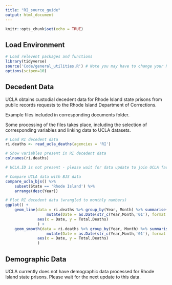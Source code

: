 ```yaml
---
title: "RI_source_guide"
output: html_document
---
```


```r
knitr::opts_chunk$set(echo = TRUE)
```

## Load Environment

```r
# Load relevent packages and functions
library(tidyverse)
source('Code/general_utilities.R') # Note you may have to change your Rmarkdown option for evaluate chunks to project instead of document
options(scipen=10)
```

## Decedent Data

UCLA obtains custodial decedent data for Rhode Island state prisons from public records requests to the Rhode Island Department of Corrections.

Example files included in corresponding documents folder. 

Some processing of the files takes place, including the selection of corresponding variables and linking data to UCLA datasets. 

```r
# Load RI decedent data
ri.deaths <- read_ucla_deaths(agencies = 'RI')

# Show variables present in RI decedent data
colnames(ri.deaths)

# UCLA.ID is not present - please wait for data update to join UCLA facility data

# Compare UCLA data with BJS data
compare_ucla_bjs() %>%
    subset(State == 'Rhode Island') %>%
    arrange(desc(Year))

# Plot RI decedent data (wrangled to monthly numbers)
ggplot() +
    geom_line(data = ri.deaths %>% group_by(Year, Month) %>% summarise(Total.Deaths = n()) %>% 
                  mutate(Date = as.Date(str_c(Year,Month,'01'), format = '%Y%B%d')),
              aes(x = Date, y = Total.Deaths)
              ) +
    geom_smooth(data = ri.deaths %>% group_by(Year, Month) %>% summarise(Total.Deaths = n()) %>% 
                  mutate(Date = as.Date(str_c(Year,Month,'01'), format = '%Y%B%d')),
              aes(x = Date, y = Total.Deaths)
              )

```


## Demographic Data

UCLA currently does not have demographic data processed for Rhode Island state prisons. Please wait for the next update to this data. 